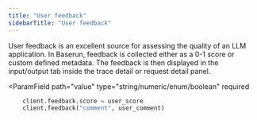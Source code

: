 ```yaml
---
title: "User feedback"
sidebarTitle: "User feedback"
---
```


User feedback is an excellent source for assessing the quality of an LLM application. In Baserun, feedback is collected either as a 0-1 score or custom defined metadata. The feedback is then displayed in the input/output tab inside the trace detail or request detail panel.


<ParamField path="key" type="string" required></ParamField>
<ParamField
  path="value"
  type="string/numeric/enum/boolean"
  required
></ParamField>
```python 
    client.feedback.score = user_score
    client.feedback("comment", user_comment)
```